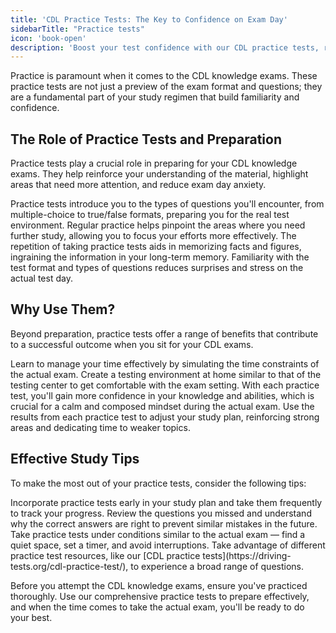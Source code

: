 ```yaml
---
title: 'CDL Practice Tests: The Key to Confidence on Exam Day'
sidebarTitle: "Practice tests"
icon: 'book-open'
description: 'Boost your test confidence with our CDL practice tests, replicating real exam scenarios to enhance your preparation.'
---
```

<Snippet file="andrei.mdx" />
Practice is paramount when it comes to the CDL knowledge exams. These practice tests are not just a preview of the exam format and questions; they are a fundamental part of your study regimen that build familiarity and confidence.

## The Role of Practice Tests and Preparation

Practice tests play a crucial role in preparing for your CDL knowledge exams. They help reinforce your understanding of the material, highlight areas that need more attention, and reduce exam day anxiety.

<AccordionGroup>

<Accordion title="Familiarize with Question Formats">
Practice tests introduce you to the types of questions you'll encounter, from multiple-choice to true/false formats, preparing you for the real test environment.
</Accordion>

<Accordion title="Identify Knowledge Gaps">
Regular practice helps pinpoint the areas where you need further study, allowing you to focus your efforts more effectively.
</Accordion>

<Accordion title="Boost Retention through Repetition">
The repetition of taking practice tests aids in memorizing facts and figures, ingraining the information in your long-term memory.
</Accordion>

<Accordion title="Reduce Test Anxiety">
Familiarity with the test format and types of questions reduces surprises and stress on the actual test day.
</Accordion>

</AccordionGroup>

## Why Use Them?

Beyond preparation, practice tests offer a range of benefits that contribute to a successful outcome when you sit for your CDL exams.

<AccordionGroup>

<Accordion title="Improve Time Management">
Learn to manage your time effectively by simulating the time constraints of the actual exam.
</Accordion>

<Accordion title="Simulate the Real Experience">
Create a testing environment at home similar to that of the testing center to get comfortable with the exam setting.
</Accordion>

<Accordion title="Gain Confidence">
With each practice test, you'll gain more confidence in your knowledge and abilities, which is crucial for a calm and composed mindset during the actual exam.
</Accordion>

<Accordion title="Adjust Your Study Plan">
Use the results from each practice test to adjust your study plan, reinforcing strong areas and dedicating time to weaker topics.
</Accordion>

</AccordionGroup>

## Effective Study Tips

To make the most out of your practice tests, consider the following tips:

<AccordionGroup>

<Accordion title="Take Practice Tests Early and Often">
Incorporate practice tests early in your study plan and take them frequently to track your progress.
</Accordion>

<Accordion title="Use Corrected Tests as a Study Tool">
Review the questions you missed and understand why the correct answers are right to prevent similar mistakes in the future.
</Accordion>

<Accordion title="Mimic Exam Conditions">
Take practice tests under conditions similar to the actual exam — find a quiet space, set a timer, and avoid interruptions.
</Accordion>

<Accordion title="Explore Various Resources">
Take advantage of different practice test resources, like our [CDL practice tests](https://driving-tests.org/cdl-practice-test/), to experience a broad range of questions.
</Accordion>

</AccordionGroup>

Before you attempt the CDL knowledge exams, ensure you've practiced thoroughly. Use our comprehensive practice tests to prepare effectively, and when the time comes to take the actual exam, you'll be ready to do your best.

<Snippet file="cdl-premium.mdx" />
